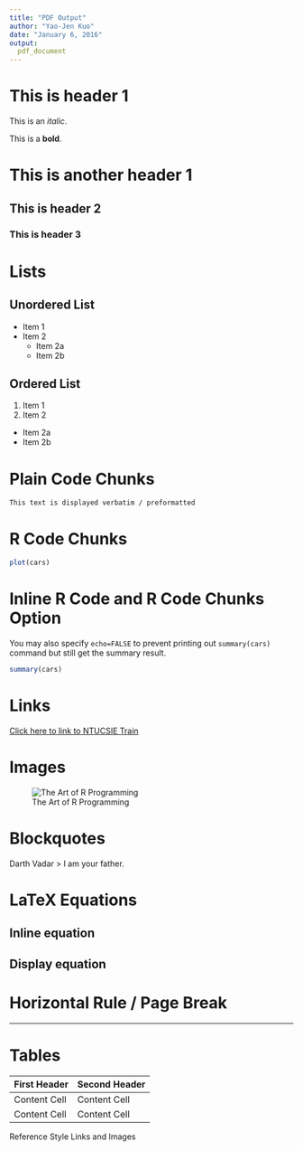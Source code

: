 ```yaml
---
title: "PDF Output"
author: "Yao-Jen Kuo"
date: "January 6, 2016"
output: 
  pdf_document
---
```


# This is header 1

This is an *italic*.

This is a **bold**.

# This is another header 1

## This is header 2

### This is header 3

# Lists

## Unordered List

* Item 1
* Item 2
  * Item 2a
  * Item 2b

## Ordered List

1. Item 1
2. Item 2
  * Item 2a
  * Item 2b

# Plain Code Chunks
```
This text is displayed verbatim / preformatted
```

# R Code Chunks

```r
plot(cars)
```

# Inline R Code and R Code Chunks Option

You may also specify `echo=FALSE` to prevent printing out `summary(cars)` command but still get the summary result.

```r
summary(cars)
```

# Links

[Click here to link to NTUCSIE Train](https://www.csie.ntu.edu.tw/train/)

# Images

![The Art of R Programming](http://freecomputerbooks.com/covers/The-Art-of-R-Programming-Matloff-Norman.jpg)

# Blockquotes

Darth Vadar
> I am your father.

# LaTeX Equations

## Inline equation

## Display equation

# Horizontal Rule / Page Break

---

# Tables

First Header  | Second Header
------------- | -------------
Content Cell  | Content Cell
Content Cell  | Content Cell
Reference Style Links and Images